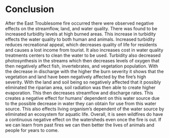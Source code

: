 # Conclusion

After the East Troublesome fire occurred there were observed negative effects on the streamflow, land, and water quality. There was found to be increased turbidity levels at high burned areas. This increase in turbidity effects the water quality to both human and animals. Increased turbidity reduces recreational appeal, which decreases quality of life for residents and causes a lost income from tourist. It also increases cost in water quality treatments centers to clean the water to be used. Turbidity also decreased photosynthesis in the streams which then decreases levels of oxygen that then negatively affect fish, invertebrates, and vegetation population. With the decrease in discharge with the higher the burn severity it shows that the vegetation and land have been negatively affected by the fire’s high severity. With the land and soil being so negatively affected that it possibly eliminated the riparian area, soil radiation was then able to create higher evaporation. This then decreases streamflow and discharge rates. This creates a negative effect for humans’ dependent on this water source due to the possible decrease in water they can obtain for use from this water source. This also effects living organism’s dependent of the water source by eliminated an ecosystem for aquatic life. Overall, it is seen wildfires do have a continuous negative effect on the watersheds even once the fire is out. If we can learn from past fires we can then better the lives of animals and people for years to come. 